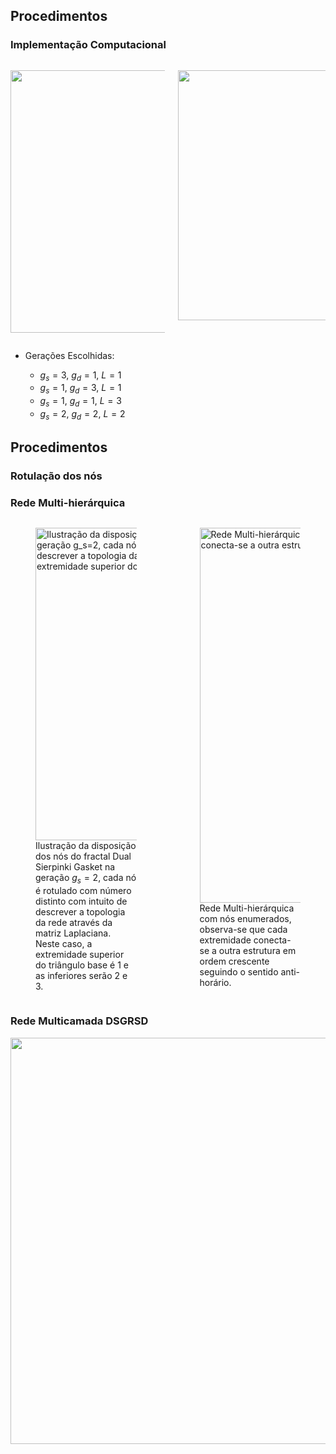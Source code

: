 ## Procedimentos


### Implementação Computacional
:::: {.columns}
::: {.column}
![](img/etapas.svg){height=420px fig-align="center"}
:::
::: {.column}
![](img/julia.svg){height=400px fig-align="center"}
:::
::::

- Gerações Escolhidas:

    + $g_s=3$, $g_d=1$, $L=1$
    + $g_s=1$, $g_d=3$, $L=1$
    + $g_s=1$, $g_d=1$, $L=3$
    + $g_s=2$, $g_d=2$, $L=2$



## Procedimentos


### Rotulação dos nós 
:::{.panel-tabset}

### Rede Multi-hierárquica
:::: {.columns}
::: {.column width="50%"}
![Ilustração da disposição dos nós do fractal Dual Sierpinki Gasket na geração $g_s=2$, cada nó é rotulado com número distinto com intuito de descrever a topologia da rede através da matriz Laplaciana. Neste caso, a extremidade superior do triângulo base é 1 e as inferiores serão 2 e 3.](img/triangulo.svg){height=500px fig-alt="center"}
:::
::: {.column width="50%"}
![Rede Multi-hierárquica com nós enumerados, observa-se que cada extremidade conecta-se a outra estrutura em ordem crescente seguindo o sentido anti-horário.](img/rede_multihierarquica.svg){height=600px fig-alt="center"}
:::
::::

### Rede Multicamada DSGRSD


![](img/rede_multicamadas.svg){height=650px fig-align="center"}

:::